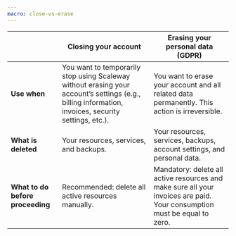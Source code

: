 ```yaml
---
macro: close-vs-erase
---
```


|                                  | **Closing your account**                                                                                                                               | **Erasing your personal data (GDPR)**                                                                                         |
|----------------------------------|--------------------------------------------------------------------------------------------------------------------------------------------------------|-----------------------------------------------------------------------------------------------------------------------------|
| **Use when**                     | You want to temporarily stop using Scaleway without erasing your account’s settings  (e.g., billing information, invoices, security settings, etc.).  | You want to erase your account and all related data permanently.  This action is irreversible.                              |
| **What is deleted**              | Your resources, services, and backups.                                                                                                                 | Your resources, services, backups, account settings, and personal data.                                                     |
| **What to do before proceeding** | Recommended: delete all active resources manually.                                                                                                     | Mandatory: delete all active resources and make sure all your invoices are paid. Your consumption must be equal to zero.  |